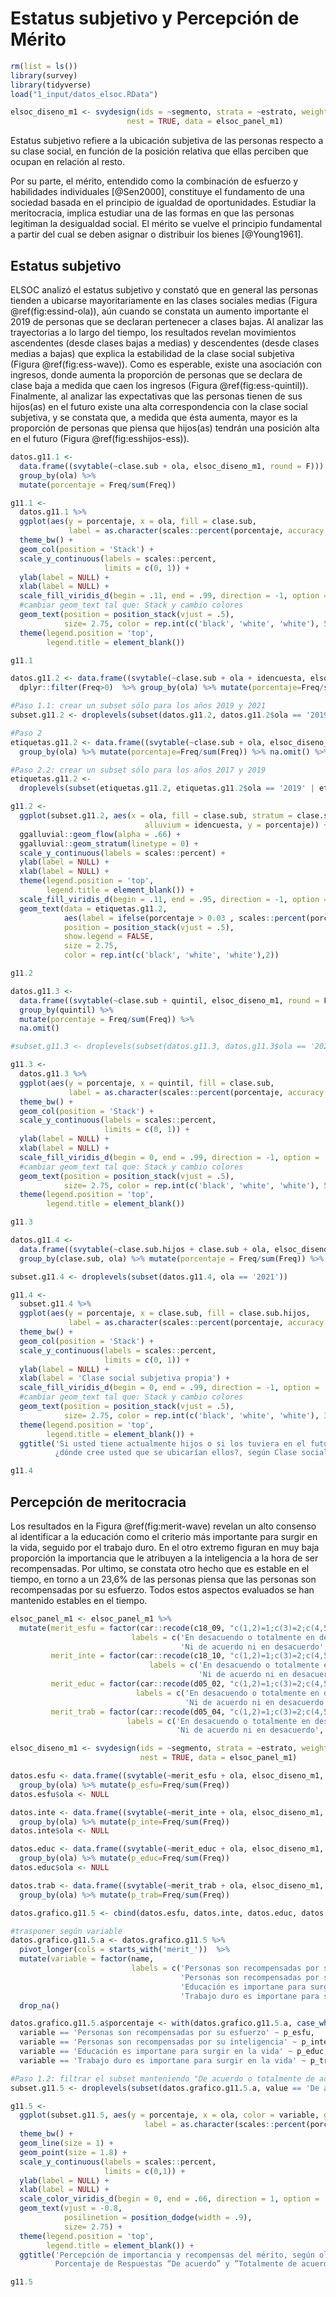 # Estatus subjetivo y Percepción de Mérito
```r
rm(list = ls())
library(survey)
library(tidyverse)
load("1_input/datos_elsoc.RData")

elsoc_diseno_m1 <- svydesign(ids = ~segmento, strata = ~estrato, weights = ~ponderador02, 
                          nest = TRUE, data = elsoc_panel_m1)
```

Estatus subjetivo refiere a la ubicación subjetiva de las personas respecto a su clase social, en función de la posición relativa que ellas perciben que ocupan en relación al resto. 

Por su parte, el mérito, entendido como la combinación de esfuerzo y habilidades individuales [@Sen2000], constituye el fundamento de una sociedad basada en el principio de igualdad de oportunidades. Estudiar la meritocracia, implica estudiar una de las formas en que las personas legitiman la desigualdad social. El mérito se vuelve el principio fundamental a partir del cual se deben asignar o distribuir los bienes [@Young1961].


## Estatus subjetivo

ELSOC analizó el estatus subjetivo y constató que en general las personas tienden a ubicarse mayoritariamente en las clases sociales medias (Figura \@ref(fig:essind-ola)), aún cuando se constata un aumento importante el 2019 de personas que se declaran pertenecer a clases bajas. Al analizar las trayectorias a lo largo del tiempo, los resultados revelan movimientos ascendentes (desde clases bajas a medias) y descendentes (desde clases medias a bajas) que explica la estabilidad de la clase social subjetiva (Figura \@ref(fig:ess-wave)). Como es esperable, existe una asociación con ingresos, donde aumenta la proporción de personas que se declara de clase baja a medida que caen los ingresos (Figura \@ref(fig:ess-quintil)). Finalmente, al analizar las expectativas que las personas tienen de sus hijos(as) en el futuro existe una alta correspondencia con la clase social subjetiva, y se constata que, a medida que ésta aumenta, mayor es la proporción de personas que piensa que hijos(as) tendrán una posición alta en el futuro (Figura \@ref(fig:esshijos-ess)).


<!-- ### 11.1 En nuestra sociedad, hay grupos que tienden a ubicarse en los niveles más altos y grupos que tienden a ubicarse en los niveles más bajos de la sociedad ¿Dónde se ubicaría usted?, según ola de estudio. -->
```r

datos.g11.1 <- 
  data.frame((svytable(~clase.sub + ola, elsoc_diseno_m1, round = F))) %>%
  group_by(ola) %>% 
  mutate(porcentaje = Freq/sum(Freq))

g11.1 <- 
  datos.g11.1 %>% 
  ggplot(aes(y = porcentaje, x = ola, fill = clase.sub, 
             label = as.character(scales::percent(porcentaje, accuracy = .1)))) + 
  theme_bw() + 
  geom_col(position = 'Stack') +
  scale_y_continuous(labels = scales::percent,
                     limits = c(0, 1)) +
  ylab(label = NULL) +
  xlab(label = NULL) +
  scale_fill_viridis_d(begin = .11, end = .99, direction = -1, option = 'viridis') +
  #cambiar geom_text tal que: Stack y cambio colores
  geom_text(position = position_stack(vjust = .5),
            size= 2.75, color = rep.int(c('black', 'white', 'white'), 5)) + 
  theme(legend.position = 'top',
        legend.title = element_blank())

g11.1

```


<!-- ### 11.2 Cambios de Clase social subjetiva entre 2016 y 2019 -->
```r
datos.g11.2 <- data.frame((svytable(~clase.sub + ola + idencuesta, elsoc_diseno_m1, round = F))) %>% 
  dplyr::filter(Freq>0)  %>% group_by(ola) %>% mutate(porcentaje=Freq/sum(Freq)) %>% na.omit()

#Paso 1.1: crear un subset sólo para los años 2019 y 2021
subset.g11.2 <- droplevels(subset(datos.g11.2, datos.g11.2$ola == '2019' | datos.g11.2$ola == '2021'))

#Paso 2
etiquetas.g11.2 <- data.frame((svytable(~clase.sub + ola, elsoc_diseno_m1, round = F))) %>% 
  group_by(ola) %>% mutate(porcentaje=Freq/sum(Freq)) %>% na.omit() %>% mutate(idencuesta = 1)

#Paso 2.2: crear un subset sólo para los años 2017 y 2019
etiquetas.g11.2 <- 
  droplevels(subset(etiquetas.g11.2, etiquetas.g11.2$ola == '2019' | etiquetas.g11.2$ola == '2021'))

g11.2 <- 
  ggplot(subset.g11.2, aes(x = ola, fill = clase.sub, stratum = clase.sub, 
                              alluvium = idencuesta, y = porcentaje)) +
  ggalluvial::geom_flow(alpha = .66) + 
  ggalluvial::geom_stratum(linetype = 0) +
  scale_y_continuous(labels = scales::percent) + 
  ylab(label = NULL) +
  xlab(label = NULL) + 
  theme(legend.position = 'top',
        legend.title = element_blank()) +
  scale_fill_viridis_d(begin = .11, end = .95, direction = -1, option = 'viridis') +
  geom_text(data = etiquetas.g11.2, 
            aes(label = ifelse(porcentaje > 0.03 , scales::percent(porcentaje, accuracy = .1),"")),
            position = position_stack(vjust = .5),
            show.legend = FALSE,
            size = 2.75,
            color = rep.int(c('black', 'white', 'white'),2))

g11.2

```


<!-- ### 11.3 Clase social subjetiva, según quintiles de ingreso (2019) -->
```r
datos.g11.3 <- 
  data.frame((svytable(~clase.sub + quintil, elsoc_diseno_m1, round = F))) %>%
  group_by(quintil) %>% 
  mutate(porcentaje = Freq/sum(Freq)) %>% 
  na.omit()

#subset.g11.3 <- droplevels(subset(datos.g11.3, datos.g11.3$ola == '2021'))

g11.3 <- 
  datos.g11.3 %>% 
  ggplot(aes(y = porcentaje, x = quintil, fill = clase.sub, 
             label = as.character(scales::percent(porcentaje, accuracy = .1)))) + 
  theme_bw() + 
  geom_col(position = 'Stack') +
  scale_y_continuous(labels = scales::percent,
                     limits = c(0, 1)) +
  ylab(label = NULL) +
  xlab(label = NULL) +
  scale_fill_viridis_d(begin = 0, end = .99, direction = -1, option = 'viridis') +
  #cambiar geom_text tal que: Stack y cambio colores
  geom_text(position = position_stack(vjust = .5),
            size= 2.75, color = rep.int(c('black', 'white', 'white'), 5)) + 
  theme(legend.position = 'top',
        legend.title = element_blank())

g11.3

```



<!-- ### 11.4  Si usted tiene actualmente hijos o si los tuviera en el futuro, ¿dónde cree usted que se ubicarían ellos?, según Clase social subjetiva (2019) -->
```r
datos.g11.4 <- 
  data.frame((svytable(~clase.sub.hijos + clase.sub + ola, elsoc_diseno_m1, round = F))) %>%
  group_by(clase.sub, ola) %>% mutate(porcentaje = Freq/sum(Freq)) %>% na.omit()

subset.g11.4 <- droplevels(subset(datos.g11.4, ola == '2021'))

g11.4 <- 
  subset.g11.4 %>% 
  ggplot(aes(y = porcentaje, x = clase.sub, fill = clase.sub.hijos, 
             label = as.character(scales::percent(porcentaje, accuracy = .1)))) + 
  theme_bw() + 
  geom_col(position = 'Stack') +
  scale_y_continuous(labels = scales::percent,
                     limits = c(0, 1)) +
  ylab(label = NULL) +
  xlab(label = 'Clase social subjetiva propia') +
  scale_fill_viridis_d(begin = 0, end = .99, direction = -1, option = 'viridis') +
  #cambiar geom_text tal que: Stack y cambio colores
  geom_text(position = position_stack(vjust = .5),
            size= 2.75, color = rep.int(c('black', 'white', 'white'), 3)) + 
  theme(legend.position = 'top',
        legend.title = element_blank()) +
  ggtitle('Si usted tiene actualmente hijos o si los tuviera en el futuro, 
          ¿dónde cree usted que se ubicarían ellos?, según Clase social subjetiva (2021)')

g11.4
```

 


## Percepción de meritocracia


Los resultados en la Figura \@ref(fig:merit-wave) revelan un alto consenso al identificar a la educación como el criterio más importante para surgir en la vida, seguido por el trabajo duro. En el otro extremo figuran en muy baja proporción la importancia que le atribuyen a la inteligencia a la hora de ser recompensadas. Por ultimo, se constata otro hecho que es estable en el tiempo, en torno a un 23,6% de las personas piensa que las personas son recompensadas por su esfuerzo. Todos estos aspectos evaluados se han mantenido estables en el tiempo.


<!-- ### 11.5  Percepción de importancia y recompensas del mérito, según ola de estudio. Porcentaje de Respuestas "De acuerdo" y ”Totalmente de acuerdo".  -->
```r

elsoc_panel_m1 <- elsoc_panel_m1 %>%
  mutate(merit_esfu = factor(car::recode(c18_09, "c(1,2)=1;c(3)=2;c(4,5)=3"),
                           labels = c('En desacuendo o totalmente en desacuerdo', 
                                      'Ni de acuerdo ni en desacuerdo', 'De acuerdo o totalmente de acuerdo')),
         merit_inte = factor(car::recode(c18_10, "c(1,2)=1;c(3)=2;c(4,5)=3"),
                               labels = c('En desacuendo o totalmente en desacuerdo', 
                                          'Ni de acuerdo ni en desacuerdo', 'De acuerdo o totalmente de acuerdo')),
         merit_educ = factor(car::recode(d05_02, "c(1,2)=1;c(3)=2;c(4,5)=3"),
                            labels = c('En desacuendo o totalmente en desacuerdo', 
                                       'Ni de acuerdo ni en desacuerdo', 'De acuerdo o totalmente de acuerdo')),
         merit_trab = factor(car::recode(d05_04, "c(1,2)=1;c(3)=2;c(4,5)=3"),
                          labels = c('En desacuendo o totalmente en desacuerdo', 
                                     'Ni de acuerdo ni en desacuerdo', 'De acuerdo o totalmente de acuerdo')))

elsoc_diseno_m1 <- svydesign(ids = ~segmento, strata = ~estrato, weights = ~ponderador02, 
                             nest = TRUE, data = elsoc_panel_m1)

datos.esfu <- data.frame((svytable(~merit_esfu + ola, elsoc_diseno_m1, round = F))) %>%
  group_by(ola) %>% mutate(p_esfu=Freq/sum(Freq))
datos.esfu$ola <- NULL

datos.inte <- data.frame((svytable(~merit_inte + ola, elsoc_diseno_m1, round = F))) %>% 
  group_by(ola) %>% mutate(p_inte=Freq/sum(Freq))
datos.inte$ola <- NULL

datos.educ <- data.frame((svytable(~merit_educ + ola, elsoc_diseno_m1, round = F))) %>% 
  group_by(ola) %>% mutate(p_educ=Freq/sum(Freq))
datos.educ$ola <- NULL

datos.trab <- data.frame((svytable(~merit_trab + ola, elsoc_diseno_m1, round = F))) %>% 
  group_by(ola) %>% mutate(p_trab=Freq/sum(Freq))

datos.grafico.g11.5 <- cbind(datos.esfu, datos.inte, datos.educ, datos.trab)

#trasponer según variable
datos.grafico.g11.5.a <- datos.grafico.g11.5 %>% 
  pivot_longer(cols = starts_with('merit_'))  %>%
  mutate(variable = factor(name,
                           labels = c('Personas son recompensadas por su esfuerzo', 
                                      'Personas son recompensadas por su inteligencia',
                                      'Educación es importane para surgir en la vida',
                                      'Trabajo duro es importane para surgir en la vida'))) %>%
  drop_na()

datos.grafico.g11.5.a$porcentaje <- with(datos.grafico.g11.5.a, case_when(
  variable == 'Personas son recompensadas por su esfuerzo' ~ p_esfu,
  variable == 'Personas son recompensadas por su inteligencia' ~ p_inte,
  variable == 'Educación es importane para surgir en la vida' ~ p_educ,
  variable == 'Trabajo duro es importane para surgir en la vida' ~ p_trab))

#Paso 1.2: filtrar el subset manteniendo "De acuerdo o totalmente de acuerdo"
subset.g11.5 <- droplevels(subset(datos.grafico.g11.5.a, value == 'De acuerdo o totalmente de acuerdo'))

g11.5 <- 
  ggplot(subset.g11.5, aes(y = porcentaje, x = ola, color = variable, group = variable,
                              label = as.character(scales::percent(porcentaje, accuracy = .1)))) +
  theme_bw() +   
  geom_line(size = 1) +
  geom_point(size = 1.8) +
  scale_y_continuous(labels = scales::percent,
                     limits = c(0,1)) +
  ylab(label = NULL) +
  xlab(label = NULL) +
  scale_color_viridis_d(begin = 0, end = .66, direction = 1, option = 'viridis') +
  geom_text(vjust = -0.8,
            posilinetion = position_dodge(width = .9),
            size= 2.75) +
  theme(legend.position = 'top',
        legend.title = element_blank()) + 
  ggtitle('Percepción de importancia y recompensas del mérito, según ola de estudio. 
          Porcentaje de Respuestas “De acuerdo” y ”Totalmente de acuerdo".')

g11.5
```


